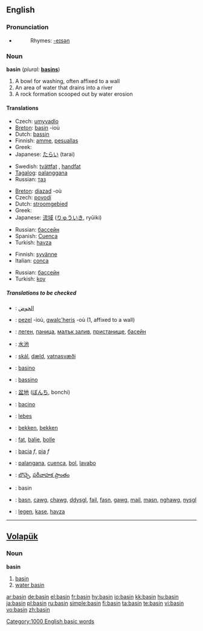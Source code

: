 ==English==
{{wikipedia}}

===Pronunciation===
*{{audio|en-us-basin.ogg|Audio (US)}}
*:Rhymes: [[Rhymes:English:-eɪsən|-eɪsən]]

===Noun===
'''basin'''  (''plural:'' '''[[basins]]''')

# A bowl for washing, often affixed to a wall
# An area of water that drains into a river
# A rock formation scooped out by water erosion

====Translations====
{{trans-top|A bowl for washing, often affixed to a wall}}
*Czech: [[umyvadlo]] {{n}}
*[[Breton]]: [[basin]] {{f}} -ioù
*Dutch: [[bassin]] {{n}}
*Finnish: [[amme]], [[pesuallas]]
*Greek: {{t|el|νιπτήρας|m}}
*Japanese: [[たらい]] (tarai)
{{trans-mid}}
*Swedish: [[tvättfat]] {{n}}, [[handfat]] {{n}}
*[[Tagalog]]: [[palanggana]] {{n}}
*Russian: [[таз]]
{{trans-bottom}}

{{trans-top|An area of water that drains into a river}}
*[[Breton]]: [[diazad]] {{m}} -où
*Czech: [[povodí]] {{n}}
*Dutch: [[stroomgebied]] {{n}}
*Greek: {{t|el|λεκάνη απορροής|f}}
*Japanese: [[流域]] ([[りゅういき]], ryūiki)
{{trans-mid}}
*Russian: [[бассейн]]
*Spanish: [[Cuenca]]
*Turkish: [[havza]]
{{trans-bottom}}

{{trans-top|A rock formation scooped out by water erosion}}
*Finnish: [[syvänne]]
*Italian: [[conca]]
{{trans-mid}}
*Russian: [[бассейн]]
*Turkish: [[koy]]
{{trans-bottom}}

=====Translations to be checked=====
{{checktrans}}
{{top}}
*{{ttbc|Arabic}}: [[الحوض]]
*{{ttbc|Breton}}: [[pezel]] {{f}} -ioù, [[gwalc'heris]] {{m}} -où (1, affixed to a wall)
*{{ttbc|Bulgarian}}: [[леген]], [[паница]], [[малък залив]], [[пристанище]], [[басейн]]
*{{ttbc|Chinese}}: [[水池 ]]
*{{ttbc|Icelandic}}: [[skál]], [[dæld]], [[vatnasvæði]]
*{{ttbc|Ido}}: [[basino]]
*{{ttbc|Interlingua}}: [[bassino]]
*{{ttbc|Japanese}}: [[盆地]] ([[ぼんち]], bonchi)
*{{ttbc|Italian}}: [[bacino]]
{{mid}}
*{{ttbc|Latin}}: [[lebes]]
*{{ttbc|Dutch}}: [[bekken]], [[bekken]]
*{{ttbc|Norwegian}}: [[fat]], [[balje]], [[bolle]]
*{{ttbc|Portuguese}}: [[bacia]] ''f'', [[pia]] ''f''
*{{ttbc|Spanish}}: [[palangana]], [[cuenca]], [[bol]], [[lavabo]]
*{{ttbc|Telugu}}: [[బొచ్చె]], [[పరీవాహక ప్రాంతం]]
*{{ttbc|Volapük}}: basin
*{{ttbc|Welsh}}: [[basn]], [[cawg]], [[chawg]], [[ddysgl]], [[fail]], [[fasn]], [[gawg]], [[mail]], [[masn]], [[nghawg]], [[nysgl]]
*{{ttbc|Turkish}}: [[legen]], [[kase]], [[havza]]
{{bottom}}

[[Category:1000 English basic words]]

----

==[[Volapük]]==

===Noun===
'''basin'''

# [[basin]]
# [[water basin]]

[[ar:basin]]
[[de:basin]]
[[el:basin]]
[[fr:basin]]
[[hy:basin]]
[[io:basin]]
[[kk:basin]]
[[hu:basin]]
[[ja:basin]]
[[pl:basin]]
[[ru:basin]]
[[simple:basin]]
[[fi:basin]]
[[ta:basin]]
[[te:basin]]
[[vi:basin]]
[[vo:basin]]
[[zh:basin]]